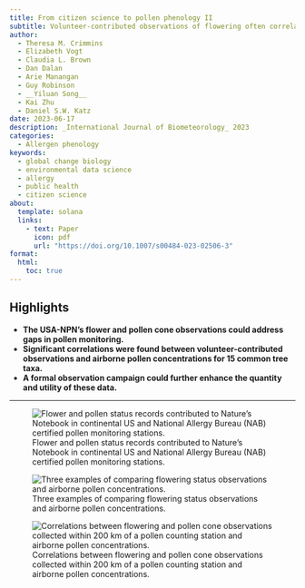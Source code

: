 ```yaml
---
title: From citizen science to pollen phenology II
subtitle: Volunteer-contributed observations of flowering often correlate with airborne pollen concentrations
author:
  - Theresa M. Crimmins
  - Elizabeth Vogt
  - Claudia L. Brown
  - Dan Dalan
  - Arie Manangan
  - Guy Robinson
  - __Yiluan Song__
  - Kai Zhu
  - Daniel S.W. Katz
date: 2023-06-17
description: _International Journal of Biometeorology_ 2023
categories:
  - Allergen phenology
keywords:
  - global change biology
  - environmental data science
  - allergy
  - public health
  - citizen science
about:
  template: solana
  links:
    - text: Paper
      icon: pdf
      url: "https://doi.org/10.1007/s00484-023-02506-3"
format:
  html:
    toc: true
---
```


## Highlights

- **The USA-NPN’s flower and pollen cone observations could address gaps in pollen monitoring.**
- **Significant correlations were found between volunteer-contributed observations and airborne pollen concentrations for 15 common tree taxa.**
- **A formal observation campaign could further enhance the quantity and utility of these data.**

---

![Flower and pollen status records contributed to Nature’s Notebook in continental US and National Allergy Bureau (NAB) certified pollen monitoring stations.](2-1.png)

![Three examples of comparing flowering status observations and airborne pollen concentrations.](2-2.png)

![Correlations between flowering and pollen cone observations collected within 200 km of a pollen counting station and airborne pollen concentrations.](2-3.png)
